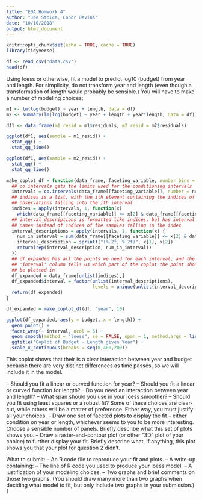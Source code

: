```yaml
---
title: "EDA Homwork 4"
author: "Joe Stoica, Conor Devins"
date: "10/10/2018"
output: html_document
---
```


```r
knitr::opts_chunk$set(echo = TRUE, cache = TRUE)
library(tidyverse)
```

```r
df <- read_csv("data.csv")
head(df)
```


Using loess or otherwise, fit a model to predict log10 (budget) from year and length.  For
simplicity, do not transform year and length (even though a transformation of length would
probably be sensible.) You will have to make a number of modeling choices:

```r
m1 <- lm(log(budget) ~ year + length, data = df)
m2 <- summary(lm(log(budget) ~ year + length + year*length, data = df))

df1 <- data.frame(m1_resid = m1$residuals, m2_resid = m2$residuals)

ggplot(df1, aes(sample = m1_resid)) +
  stat_qq() +
  stat_qq_line()

ggplot(df1, aes(sample = m2_resid)) +
  stat_qq() +
  stat_qq_line()
```

```r
make_coplot_df = function(data_frame, faceting_variable, number_bins = 6) {
  ## co.intervals gets the limits used for the conditioning intervals
  intervals = co.intervals(data_frame[[faceting_variable]], number = number_bins)
  ## indices is a list, with the ith element containing the indices of the
  ## observations falling into the ith interval
  indices = apply(intervals, 1, function(x)
    which(data_frame[[faceting_variable]] <= x[2] & data_frame[[faceting_variable]] >= x[1]))
  ## interval_descriptions is formatted like indices, but has interval
  ## names instead of indices of the samples falling in the index
  interval_descriptions = apply(intervals, 1, function(x) {
    num_in_interval = sum(data_frame[[faceting_variable]] <= x[2] & data_frame[[faceting_variable]] >= x[1])
    interval_description = sprintf("(%.2f, %.2f)", x[1], x[2])
    return(rep(interval_description, num_in_interval))
  })
  ## df_expanded has all the points we need for each interval, and the
  ## 'interval' column tells us which part of the coplot the point should
  ## be plotted in
  df_expanded = data_frame[unlist(indices),]
  df_expanded$interval = factor(unlist(interval_descriptions),
                                levels = unique(unlist(interval_descriptions)), ordered = TRUE)
  return(df_expanded)
}

df_expanded = make_coplot_df(df, "year", 10)

ggplot(df_expanded, aes(y = budget, x = length)) +
  geom_point() +
  facet_wrap(~ interval, ncol = 5) +
  geom_smooth(method = "loess", se = FALSE, span = 1, method.args = list(degree = 1)) +
  ggtitle("Coplot of Budget ~ Length given Year") + 
  scale_x_continuous(breaks = seq(0,400,200))
```

This coplot shows that their is a clear interaction between year and budget because there are very distinct differences as time passes, so we will include it in the model. 

–
Should you fit a linear or curved function for year?
–
Should you fit a linear or curved function for length?
–
Do you need an interaction between year and length?
–
What span should you use in your loess smoother?
–
Should you fit using least squares or a robust fit?
Some of these choices are clear-cut, while others will be a matter of preference. Either way,
you must justify all your choices.
–
Draw  one  set  of  faceted  plots  to  display  the  fit  –  either  condition  on  year  or  length,
whichever seems to you to be more interesting. Choose a sensible number of panels. Briefly
describe what this set of plots shows you.
–
Draw a raster-and-contour plot (or other "3D" plot of your choice) to further display your
fit.  Briefly describe what, if anything, this plot shows you that your plot for question 2 didn’t.

What to submit:
–
An R code file to reproduce your fit and plots.
–
A write-up containing:
–
The line of R code you used to produce your loess model.
–
A justification of your modeling choices.
–
Two graphs and brief comments on those two graphs.  (You should draw many more
than two graphs when deciding what model to fit, but only include two graphs in
your submission.)
1
